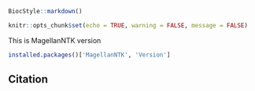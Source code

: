 
```r
BiocStyle::markdown()
```

```r
knitr::opts_chunk$set(echo = TRUE, warning = FALSE, message = FALSE)
```



This is MagellanNTK version
```r
installed.packages()['MagellanNTK', 'Version']
```

## Citation
